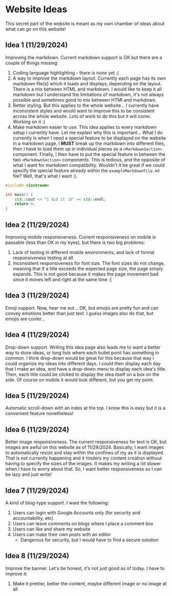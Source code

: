 # Website Ideas

This secret part of the website is meant as my own chamber of ideas about what can go on this website!

## Idea 1 (11/29/2024)

Improving the markdown. Current markdown support is OK but there are a couple of things missing:

1. Coding language highlighting - there is none yet :(
2. A way to improve the markdown layout. Currently each page has its own markdown file(s) which it loads and displays, depending on the layout. There is a mix between HTML and markdown. I would like to keep it all markdown but I understand the limitations of markdown, it's not always possible and sometimes good to mix between HTMl and markdown.
3. Better styling. But this applies to the whole website... I currently have inconsistent styles and would want to improve this to be consistent across the whole website. Lots of work to do this but it will come. Working on it :)
4. Make markdown easier to use. This idea applies to every markdown setup I currently have. Let me explain why this is important... What I do currently is when I need a special feature to be displayed on the website in a markdown page, I **MUST** break up the markdown into different files, then I have to load them up in individual pieces as a `<MarkdownSection>` component. Finally, I then have to put the special feature in between the two `<MarkdownSection>` components. This is tedious, and the opposite of what I want for markdown compatibility. Wouldn't it be great if we could specify the special feature already within the `exampleMarkdownFile.md` file? Well, that's what I want :).

```cpp
#include <iostream>

int main() {
    std::cout << "I did it :D" << std::endl;
    return 0;
}
```

## Idea 2 (11/29/2024)

Improving mobile responsiveness. Current responsiveness on mobile is passable (less than OK in my eyes), but there is two big problems:

1. Lack of testing in different mobile environments, and lack of formal responsiveness testing at all.
2. Inconsistent responsiveness for font size. The font sizes do not change, meaning that if a title exceeds the expected page size, the page simply expands. This is not good because it makes the page movement bad since it moves left and right at the same time :[

## Idea 3 (11/29/2024)

Emoji support. Now, hear me out... OK, but emojis are pretty fun and can convey emotions better than just text. I guess images also do that, but emojis are cooler...

## Idea 4 (11/29/2024)

Drop-down support. Writing this idea page also leads me to want a better way to store ideas, or long lists where each bullet point has something in common.
I think drop-down would be great for this because that way I could organize my ideas into different days. I could then display each day that I make an idea,
and have a drop-down menu to display each idea's title. Then, each title could be clicked to display the idea itself on a box on the side. Of course on mobile it 
would look different, but you get my point.

## Idea 5 (11/29/2024)

Automatic scroll-down with an index at the top. I know this is easy but it is a convenient feature nonetheless!

## Idea 6 (11/29/2024)

Better image responsiveness. The current responsiveness for text is OK, but images are awful on this website as of 11/29/2024. Basically, I want images to automatically resize
and stay within the confines of my as it is displayed. That is not currently happening and it hinders my content creation without having to specify the sizes
of the images. It makes my writing a lot slower when I have to worry about that. So, I want better responsiveness so I can be lazy and just write!

## Idea 7 (11/29/2024)

A kind of blog-type support. I want the following:

1. Users can login with Google Accounts only (for security and accountability, etc).
2. Users can leave comments on blogs where I place a comment box
3. Users can like and share my website
4. Users can make their own posts with an editor
    - Dangerous for security, but I would have to find a secure solution

## Idea 8 (11/29/2024)

Improve the banner. Let's be honest, it's not just good as of today. I have to improve it:

1. Make it prettier, better the content, maybe different image or no image at all